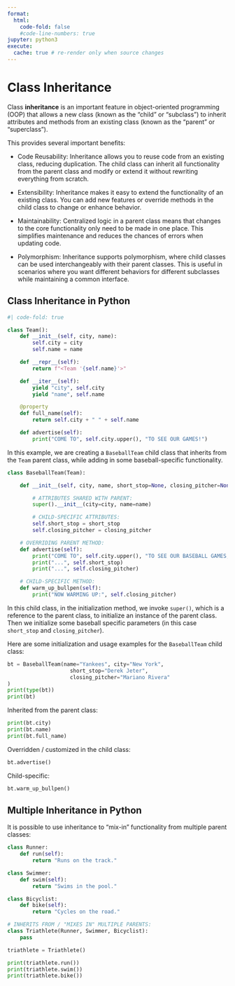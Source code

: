 ```yaml
---
format:
  html:
    code-fold: false
    #code-line-numbers: true
jupyter: python3
execute:
  cache: true # re-render only when source changes
---
```


# Class Inheritance

Class **inheritance** is an important feature in object-oriented programming (OOP) that allows a new class (known as the "child" or "subclass") to inherit attributes and methods from an existing class (known as the "parent" or "superclass").

This provides several important benefits:

  + Code Reusability: Inheritance allows you to reuse code from an existing class, reducing duplication. The child class can inherit all functionality from the parent class and modify or extend it without rewriting everything from scratch.

  + Extensibility: Inheritance makes it easy to extend the functionality of an existing class. You can add new features or override methods in the child class to change or enhance behavior.

  + Maintainability: Centralized logic in a parent class means that changes to the core functionality only need to be made in one place. This simplifies maintenance and reduces the chances of errors when updating code.

  + Polymorphism: Inheritance supports polymorphism, where child classes can be used interchangeably with their parent classes. This is useful in scenarios where you want different behaviors for different subclasses while maintaining a common interface.

## Class Inheritance in Python

```python
#| code-fold: true

class Team():
    def __init__(self, city, name):
        self.city = city
        self.name = name

    def __repr__(self):
        return f"<Team '{self.name}'>"

    def __iter__(self):
        yield "city", self.city
        yield "name", self.name

    @property
    def full_name(self):
        return self.city + " " + self.name

    def advertise(self):
        print("COME TO", self.city.upper(), "TO SEE OUR GAMES!")
```

In this example, we are creating a `BaseballTeam` child class that inherits from the `Team` parent class, while adding in some baseball-specific functionality.


```python
class BaseballTeam(Team):

    def __init__(self, city, name, short_stop=None, closing_pitcher=None):

        # ATTRIBUTES SHARED WITH PARENT:
        super().__init__(city=city, name=name)

        # CHILD-SPECIFIC ATTRIBUTES:
        self.short_stop = short_stop
        self.closing_pitcher = closing_pitcher

    # OVERRIDING PARENT METHOD:
    def advertise(self):
        print("COME TO", self.city.upper(), "TO SEE OUR BASEBALL GAMES, INCLUDING:")
        print("...", self.short_stop)
        print("...", self.closing_pitcher)

    # CHILD-SPECIFIC METHOD:
    def warm_up_bullpen(self):
        print("NOW WARMING UP:", self.closing_pitcher)

```

In this child class, in the initialization method, we invoke `super()`, which is a reference to the parent class, to initialize an instance of the parent class.  Then we initialize some baseball specific parameters (in this case `short_stop` and `closing_pitcher`).

Here are some initialization and usage examples for the `BaseballTeam` child class:

```python
bt = BaseballTeam(name="Yankees", city="New York",
                    short_stop="Derek Jeter",
                    closing_pitcher="Mariano Rivera"
)
print(type(bt))
print(bt)
```

Inherited from the parent class:

```python
print(bt.city)
print(bt.name)
print(bt.full_name)
```

Overridden / customized in the child class:

```python
bt.advertise()
```

Child-specific:

```python
bt.warm_up_bullpen()
```

## Multiple Inheritance in Python

It is possible to use inheritance to "mix-in" functionality from multiple parent classes:

```python
class Runner:
    def run(self):
        return "Runs on the track."

class Swimmer:
    def swim(self):
        return "Swims in the pool."

class Bicyclist:
    def bike(self):
        return "Cycles on the road."

# INHERITS FROM / "MIXES IN" MULTIPLE PARENTS:
class Triathlete(Runner, Swimmer, Bicyclist):
    pass
```

```python
triathlete = Triathlete()

print(triathlete.run())
print(triathlete.swim())
print(triathlete.bike())
```
